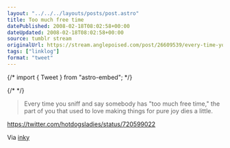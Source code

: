 ```yaml
---
layout: "../../../layouts/posts/post.astro"
title: Too much free time
datePublished: 2008-02-18T08:02:58+00:00
dateUpdated: 2008-02-18T08:02:58+00:00
source: tumblr stream
originalUrl: https://stream.anglepoised.com/post/26609539/every-time-you-sniff-and-say-somebody-has-too
tags: ["linklog"]
format: "tweet"
---
```


{/* import { Tweet } from "astro-embed"; */}

{/* <Tweet id="https://twitter.com/hotdogsladies/status/720599022" /> */}

> Every time you sniff and say somebody has "too much free time," the part of you that used to love making things for pure joy dies a little.

https://twitter.com/hotdogsladies/status/720599022

Via [inky](http://found.boxofjunk.ws/)
